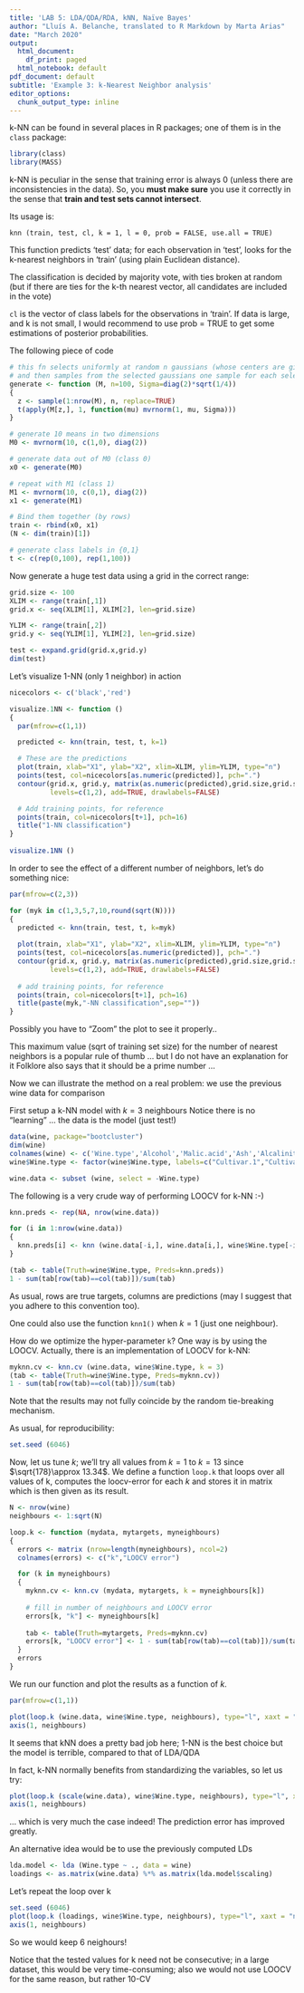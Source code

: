 ---
title: 'LAB 5: LDA/QDA/RDA, kNN, Naïve Bayes'
author: "Lluís A. Belanche, translated to R Markdown by Marta Arias"
date: "March 2020"
output:
  html_document:
    df_print: paged
  html_notebook: default
pdf_document: default
subtitle: 'Example 3: k-Nearest Neighbor analysis'
editor_options:
  chunk_output_type: inline
---


k-NN can be found in several places in R packages; one of them is in the `class` package:
```{r}
library(class)
library(MASS)
```

k-NN is peculiar in the sense that training error is always 0 (unless there are inconsistencies in the data). So, you **must make sure** you use it correctly in the sense that **train and test sets cannot intersect**.

Its usage is:

`knn (train, test, cl, k = 1, l = 0, prob = FALSE, use.all = TRUE)`

This function predicts 'test' data; for each observation in 'test', looks for the k-nearest neighbors in 'train' (using plain Euclidean distance).

The classification is decided by majority vote, with ties broken at random (but if there are ties for the k-th nearest vector, all candidates are included in the vote)

`cl` is the vector of class labels for the observations in 'train'. If data is large, and k is not small, I would recommend to use prob = TRUE to get some estimations of posterior probabilities.

The following piece of code 
```{r}
# this fn selects uniformly at random n gaussians (whose centers are given by input M) 
# and then samples from the selected gaussians one sample for each selected center
generate <- function (M, n=100, Sigma=diag(2)*sqrt(1/4)) 
{
  z <- sample(1:nrow(M), n, replace=TRUE)
  t(apply(M[z,], 1, function(mu) mvrnorm(1, mu, Sigma)))
}

# generate 10 means in two dimensions
M0 <- mvrnorm(10, c(1,0), diag(2))

# generate data out of M0 (class 0)
x0 <- generate(M0)

# repeat with M1 (class 1)
M1 <- mvrnorm(10, c(0,1), diag(2))
x1 <- generate(M1)

# Bind them together (by rows)
train <- rbind(x0, x1)
(N <- dim(train)[1])

# generate class labels in {0,1}
t <- c(rep(0,100), rep(1,100))
```


Now generate a huge test data using a grid in the correct range:

```{r}
grid.size <- 100
XLIM <- range(train[,1])
grid.x <- seq(XLIM[1], XLIM[2], len=grid.size)

YLIM <- range(train[,2])
grid.y <- seq(YLIM[1], YLIM[2], len=grid.size)

test <- expand.grid(grid.x,grid.y)
dim(test)
```


Let's visualize 1-NN (only 1 neighbor) in action

```{r}
nicecolors <- c('black','red')

visualize.1NN <- function ()
{
  par(mfrow=c(1,1))

  predicted <- knn(train, test, t, k=1)

  # These are the predictions
  plot(train, xlab="X1", ylab="X2", xlim=XLIM, ylim=YLIM, type="n")
  points(test, col=nicecolors[as.numeric(predicted)], pch=".")
  contour(grid.x, grid.y, matrix(as.numeric(predicted),grid.size,grid.size), 
          levels=c(1,2), add=TRUE, drawlabels=FALSE)

  # Add training points, for reference
  points(train, col=nicecolors[t+1], pch=16)
  title("1-NN classification")
}
  
visualize.1NN ()
```


In order to see the effect of a different number of neighbors, let's do something nice:

```{r}
par(mfrow=c(2,3))

for (myk in c(1,3,5,7,10,round(sqrt(N))))
{
  predicted <- knn(train, test, t, k=myk)
    
  plot(train, xlab="X1", ylab="X2", xlim=XLIM, ylim=YLIM, type="n")
  points(test, col=nicecolors[as.numeric(predicted)], pch=".")
  contour(grid.x, grid.y, matrix(as.numeric(predicted),grid.size,grid.size), 
          levels=c(1,2), add=TRUE, drawlabels=FALSE)
  
  # add training points, for reference
  points(train, col=nicecolors[t+1], pch=16)
  title(paste(myk,"-NN classification",sep=""))
}
```

     
Possibly you have to "Zoom" the plot to see it properly..

This maximum value (sqrt of training set size) for the number of nearest neighbors is a popular rule of thumb ... but I do not have an explanation for it
Folklore also says that it should be a prime number ...

Now we can illustrate the method on a real problem: we use the previous wine data for comparison

First setup a k-NN model with $k=3$ neighbours
Notice there is no "learning" ... the data is the model (just test!)

```{r}
data(wine, package="bootcluster") 
dim(wine)
colnames(wine) <- c('Wine.type','Alcohol','Malic.acid','Ash','Alcalinity.of.ash','Magnesium','Total.phenols','Flavanoids','Nonflavanoid.phenols','Proanthocyanins','Color.intensity','Hue','OD280.OD315','Proline')
wine$Wine.type <- factor(wine$Wine.type, labels=c("Cultivar.1","Cultivar.2","Cultivar.3"))

wine.data <- subset (wine, select = -Wine.type)
```

The following is a very crude way of performing LOOCV for k-NN :-)

```{r}
knn.preds <- rep(NA, nrow(wine.data))

for (i in 1:nrow(wine.data))
{
  knn.preds[i] <- knn (wine.data[-i,], wine.data[i,], wine$Wine.type[-i], k = 3) 
}

(tab <- table(Truth=wine$Wine.type, Preds=knn.preds))
1 - sum(tab[row(tab)==col(tab)])/sum(tab)
```


As usual, rows are true targets, columns are predictions (may I suggest that you adhere to this convention too).

One could also use the function `knn1()` when $k=1$ (just one neighbour).

How do we optimize the hyper-parameter `k`? One way is by using the LOOCV. Actually, there is an implementation of LOOCV for k-NN:

```{r}
myknn.cv <- knn.cv (wine.data, wine$Wine.type, k = 3)
(tab <- table(Truth=wine$Wine.type, Preds=myknn.cv))
1 - sum(tab[row(tab)==col(tab)])/sum(tab)
```


Note that the results may not fully coincide by the random tie-breaking mechanism.

As usual, for reproducibility:
```{r}
set.seed (6046)
```

Now, let us tune $k$; we'll try all values from $k=1$ to $k=13$ since $\sqrt{178}\approx 13.34$. We define a function `loop.k` that loops over all values of k, computes the loocv-error for each $k$ and stores it in matrix which is then given as its result.

```{r}
N <- nrow(wine)
neighbours <- 1:sqrt(N)

loop.k <- function (mydata, mytargets, myneighbours)
{
  errors <- matrix (nrow=length(myneighbours), ncol=2)
  colnames(errors) <- c("k","LOOCV error")

  for (k in myneighbours)
  {
    myknn.cv <- knn.cv (mydata, mytargets, k = myneighbours[k])
  
    # fill in number of neighbours and LOOCV error
    errors[k, "k"] <- myneighbours[k]
  
    tab <- table(Truth=mytargets, Preds=myknn.cv)
    errors[k, "LOOCV error"] <- 1 - sum(tab[row(tab)==col(tab)])/sum(tab)
  }
  errors
}
```


We run our function and plot the results as a function of $k$.

```{r}
par(mfrow=c(1,1))

plot(loop.k (wine.data, wine$Wine.type, neighbours), type="l", xaxt = "n")
axis(1, neighbours)
```


It seems that kNN does a pretty bad job here; 1-NN is the best choice but the model is terrible, compared to that of LDA/QDA

In fact, k-NN normally benefits from standardizing the variables, so let us try:

```{r}
plot(loop.k (scale(wine.data), wine$Wine.type, neighbours), type="l", xaxt = "n")
axis(1, neighbours)
```


... which is very much the case indeed! The prediction error has improved greatly.

An alternative idea would be to use the previously computed LDs

```{r}
lda.model <- lda (Wine.type ~ ., data = wine)
loadings <- as.matrix(wine.data) %*% as.matrix(lda.model$scaling)
```


Let's repeat the loop over k

```{r}
set.seed (6046)
plot(loop.k (loadings, wine$Wine.type, neighbours), type="l", xaxt = "n")
axis(1, neighbours)
```


So we would keep 6 neighours!

Notice that the tested values for k need not be consecutive; in a large dataset, this would be very time-consuming; also we would not use LOOCV for the same reason, but rather 10-CV

